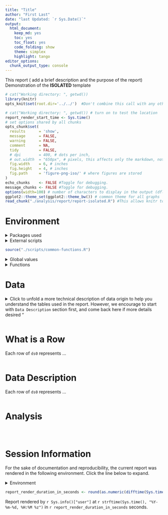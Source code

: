 ```yaml
---
title: "Title"
author: "First Last"  
date: "last Updated: `r Sys.Date()`"
output:
  html_document:
    keep_md: yes
    toc: yes
    toc_float: yes
    code_folding: show
    theme: simplex
    highlight: tango
editor_options: 
  chunk_output_type: console
---
```


This report ( add a brief description and the purpose of the report)
Demonstration of the __ISOLATED__ template

<!--  Set the working directory to the repository's base directory; this assumes the report is nested inside of two directories.-->
```r
# cat("Working directory: ", getwd())
library(knitr)
opts_knit$set(root.dir='../../')  #Don't combine this call with any other chunk -especially one that uses file paths.
```

```r
# cat("Working directory: ", getwd()) # turn on to test the location
report_render_start_time <- Sys.time()
# set options shared by all chunks
opts_chunk$set(
  results      = 'show',
  message      = FALSE,
  warning      = FALSE,
  comment      = NA,
  tidy         = FALSE,
  # dpi        = 400, # dots per inch,
  # out.width  = "650px", # pixels, this affects only the markdown, not the underlying png file.  The height will be scaled appropriately.
  fig.width    = 6, # inches
  fig.height   = 4, # inches
  fig.path     = 'figure-png-iso/' # where figures are stored
)
echo_chunks    <- FALSE #Toggle for debugging.
message_chunks <- FALSE #Toggle for debugging.
options(width=100) # number of characters to display in the output (dflt = 80)
ggplot2::theme_set(ggplot2::theme_bw()) # common theme for all graphs
read_chunk("./analysis/report/report-isolated.R") #This allows knitr to call chunks tagged in the underlying *.R file.
```


# Environment

<details>
   <summary> Packages used <span class="glyphicon glyphicon-plus-sign"></span></summary>

Packages used in current report
<!-- Load packages, or at least verify they're available on the local machine.  Suppress the output when loading packages. -->

```r
```
</details>


<details>
   <summary> External scripts <span class="glyphicon glyphicon-plus-sign"></span></summary>
<!-- Load the sources.  Suppress the output when loading sources. --> 

```r
```
</details>

<!-- Load the sources.  Suppress the output when loading sources. --> 
```r
source("./scripts/common-functions.R")
```

<details>
   <summary> Global values <span class="glyphicon glyphicon-plus-sign"></span></summary>

Values used throughout the report.
<!-- Load any Global functions and variables declared in the R file.  Suppress the output. --> 
```r
```
</details>


<details>
   <summary> Functions <span class="glyphicon glyphicon-plus-sign"></span></summary>

Custom functions defined for use in this report.
```r
```
</details>

# Data

<details>
   <summary> Click to unfold a more technical description of data origin to help you understand the tables used in the report. However, we encourage to start with `Data Description` section first, and come back here if more details desired "<span class="glyphicon glyphicon-plus-sign"></span></summary>
  
```r

```
</details>

```r

```

# What is a Row

Each row of `ds0` represents ...

```r

```

# Data Description

Each row of `ds0` represents ...

```r

```

# Analysis 

```r
```


```r
```

```r
```

Session Information {#session-info}
===========================================================================

For the sake of documentation and reproducibility, the current report was rendered in the following environment.  Click the line below to expand.

<details>
  <summary>Environment <span class="glyphicon glyphicon-plus-sign"></span></summary>
```r
if( requireNamespace("devtools", quietly = TRUE) ) {
  devtools::session_info()
} else {
  sessionInfo()
}
```
</details>

```r
report_render_duration_in_seconds <- round(as.numeric(difftime(Sys.time(), report_render_start_time, units="secs")))
```

Report rendered by `r Sys.info()["user"]` at `r strftime(Sys.time(), "%Y-%m-%d, %H:%M %z")` in `r report_render_duration_in_seconds` seconds.

